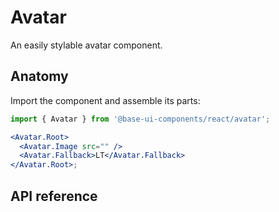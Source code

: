 # Avatar

<Subtitle>An easily stylable avatar component.</Subtitle>
<Meta
  name="description"
  content="A high-quality, unstyled React avatar component that is easy to customize."
/>


<DemoAvatarHero />

## Anatomy

Import the component and assemble its parts:

```jsx title="Anatomy"
import { Avatar } from '@base-ui-components/react/avatar';

<Avatar.Root>
  <Avatar.Image src="" />
  <Avatar.Fallback>LT</Avatar.Fallback>
</Avatar.Root>;
```

## API reference

<Reference component="Avatar" parts="Root, Image, Fallback" />
